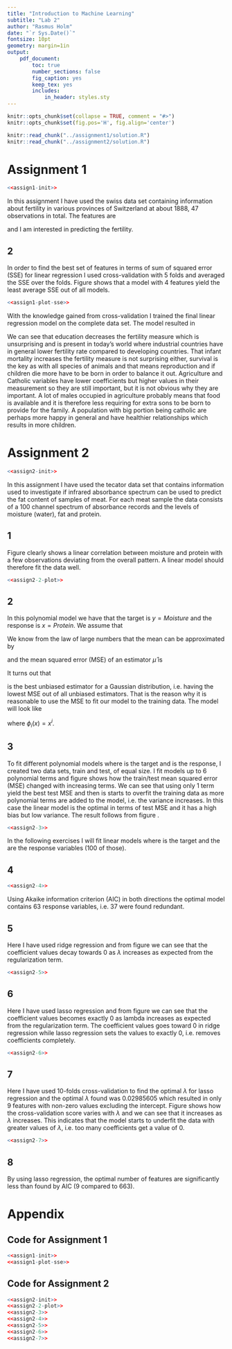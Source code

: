 ```yaml
---
title: "Introduction to Machine Learning"
subtitle: "Lab 2"
author: "Rasmus Holm"
date: "`r Sys.Date()`"
fontsize: 10pt
geometry: margin=1in
output:
    pdf_document:
        toc: true
        number_sections: false
        fig_caption: yes
        keep_tex: yes
        includes:
            in_header: styles.sty
---
```


```r
knitr::opts_chunk$set(collapse = TRUE, comment = "#>")
knitr::opts_chunk$set(fig.pos='H', fig.align='center')

knitr::read_chunk("../assignment1/solution.R")
knitr::read_chunk("../assignment2/solution.R")
```

\newpage

# Assignment 1
```r
<<assign1-init>>
```

In this assignment I have used the swiss data set containing information about fertility in various provinces of Switzerland at about 1888, 47 observations in total. The features are

\begin{itemize}
\item Fertility: common standardizedfertility measure
\item Agriculture: \% of males involved in agriculture as occupation
\item Examination: \% draftees receiving highest mark on army examination
\item Education: \% education beyond primary school for draftees
\item Catholic: \% ‘catholic’ (as opposed to ‘protestant’)
\item Infant Mortality: live births who live less than 1 year
\end{itemize}

and I am interested in predicting the fertility.

## 2
In order to find the best set of features in terms of sum of squared error (SSE) for linear regression I used cross-validation with 5 folds and averaged the SSE over the folds. Figure \ref{fig:SSE} shows that a model with 4 features yield the least average SSE out of all models.

```r
<<assign1-plot-sse>>
```

With the knowledge gained from cross-validation I trained the final linear regression model on the complete data set. The model resulted in
\begin{equation*}
\begin{aligned}
\hat{y} = & \text{ } 62.1013116 - \text{Agriculture} * 0.1546175 \\
& - \text{ Education} * 0.9802638 + \text{Catholic} * 0.1246664\\
& + \text{ Infant Mortality} * 1.0784422.
\end{aligned}
\end{equation*}

We can see that education decreases the fertility measure which is unsurprising and is present in today's world where industrial countries have in general lower fertility rate compared to developing countries. That infant mortality increases the fertility measure is not surprising either, survival is the key as with all species of animals and that means reproduction and if children die more have to be born in order to balance it out. Agriculture and Catholic variables have lower coefficients but higher values in their measurement so they are still important, but it is not obvious why they are important. A lot of males occupied in agriculture probably means that food is available and it is therefore less requiring for extra sons to be born to provide for the family. A population with big portion being catholic are perhaps more happy in general and have healthier relationships which results in more children.

\newpage

# Assignment 2
```r
<<assign2-init>>
```

In this assignment I have used the tecator data set that contains information used to investigate if infrared absorbance spectrum can be used to predict the fat content of samples of meat. For each meat sample the data consists of a 100 channel spectrum of absorbance records and the levels of moisture (water), fat and protein.

## 1
Figure \ref{fig:2} clearly shows a linear correlation between moisture and protein with a few observations deviating from the overall pattern. A linear model should therefore fit the data well.

```r
<<assign2-2-plot>>
```

## 2
In this polynomial model we have that the target is $y = \textit{Moisture}$ and the response is $x = \textit{Protein}$. We assume that

\begin{equation*}
y \sim \mathcal{N}(\mu, \sigma^{2}).
\end{equation*}

We know from the law of large numbers that the mean can be approximated by

\begin{equation*}
\hat{\mu} = \frac{1}{n} \sum_{i=1}^{n} x_{i}
\end{equation*}

and the mean squared error (MSE) of an estimator $\hat{\mu}$ is

\begin{equation*}
\text{MSE}(\hat{\mu}) = \text{var}(\hat{\mu}) + \left[ \text{bias}(\hat{\mu}) \right]^{2}.
\end{equation*}

It turns out that

\begin{equation*}
\text{MSE}(\hat{\mu}) = \text{E}\left[ (\hat{\mu} - \mu)^{2} \right] = \frac{\sigma^{2}}{n}
\end{equation*}

is the best unbiased estimator for a Gaussian distribution, i.e. having the lowest MSE out of all unbiased estimators. That is the reason why it is reasonable to use the MSE to fit our model to the training data. The model will look like

\begin{equation*}
\text{E}[y(x, w)] = \sum_{i=0}^{p} w_{i} \phi_{i}(x)
\end{equation*}

where $\phi_{i}(x) = x^{i}$.

## 3
To fit different polynomial models where \textit{Moisture} is the target and \textit{Protein} is the response, I created two data sets, train and test, of equal size. I fit models up to 6 polynomial terms and figure \ref{fig:3} shows how the train/test mean squared error (MSE) changed with increasing terms. We can see that using only 1 term yield the best test MSE and then is starts to overfit the training data as more polynomial terms are added to the model, i.e. the variance increases. In this case the linear model is the optimal in terms of test MSE and it has a high bias but low variance. The result follows from figure \ref{fig:2}.

```r
<<assign2-3>>
```

In the following exercises I will fit linear models where \textit{Fat} is the target and the \textit{channels} are the response variables (100 of those).

## 4
```r
<<assign2-4>>
```
Using Akaike information criterion (AIC) in both directions the optimal model contains 63 response variables, i.e. 37 were found redundant.

## 5
Here I have used ridge regression and from figure \ref{fig:5} we can see that the coefficient values decay towards 0 as $\lambda$ increases as expected from the regularization term.

```r
<<assign2-5>>
```

## 6
Here I have used lasso regression and from figure \ref{fig:6} we can see that the coefficient values becomes exactly 0 as lambda increases as expected from the regularization term. The coefficient values goes toward 0 in ridge regression while lasso regression sets the values to exactly 0, i.e. removes coefficients completely.

```r
<<assign2-6>>
```

## 7
Here I have used 10-folds cross-validation to find the optimal $\lambda$ for lasso regression and the optimal $\lambda$ found was $0.02985605$ which resulted in only 9 features with non-zero values excluding the intercept. Figure \ref{fig:7} shows how the cross-validation score varies with $\lambda$ and we can see that it increases as $\lambda$ increases. This indicates that the model starts to underfit the data with greater values of $\lambda$, i.e. too many coefficients get a value of 0.

```r
<<assign2-7>>
```

## 8
By using lasso regression, the optimal number of features are significantly less than found by AIC (9 compared to 663).

\newpage

# Appendix

## Code for Assignment 1
```r
<<assign1-init>>
<<assign1-plot-sse>>
```

## Code for Assignment 2
```r
<<assign2-init>>
<<assign2-2-plot>>
<<assign2-3>>
<<assign2-4>>
<<assign2-5>>
<<assign2-6>>
<<assign2-7>>
```
